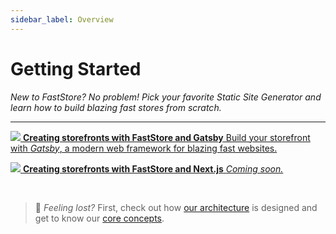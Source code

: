 ```yaml
---
sidebar_label: Overview
---
```




# Getting Started

*New to FastStore? No problem! Pick your favorite Static Site Generator and learn how to build blazing fast stores from scratch.*

---

<CardGrid home>

[ ![](/img/Gatsby_Logo.svg) **Creating storefronts with FastStore and Gatsby** Build your storefront with *Gatsby*, a modern web framework for blazing fast websites. ](/tutorials/gatsby/overview)

[ ![](/img/Nextjs_Logo.svg) **Creating storefronts with FastStore and Next.js** *Coming soon.* ](./overview)

</CardGrid>
<br/>

> 🧐 *Feeling lost?* First, check out how [our architecture](/tutorials/fundamentals/0) is designed and get to know our [core concepts](/tutorials/fundamentals/3).
